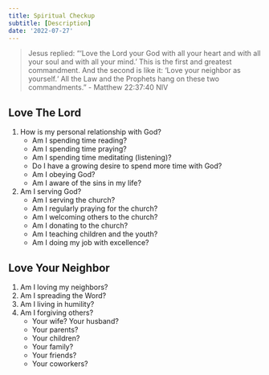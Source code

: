 ```yaml
---
title: Spiritual Checkup
subtitle: [Description]
date: '2022-07-27'
---
```


> Jesus replied: “‘Love the Lord your God with all your heart and with all your soul and with all your mind.’ This is the first and greatest commandment. And the second is like it: ‘Love your neighbor as yourself.‘ All the Law and the Prophets hang on these two commandments.” - Matthew 22:37:40 NIV

## Love The Lord

1. How is my personal relationship with God?
    - Am I spending time reading?
    - Am I spending time praying?
    - Am I spending time meditating (listening)?
    - Do I have a growing desire to spend more time with God?
    - Am I obeying God?
    - Am I aware of the sins in my life?
2. Am I serving God?
    - Am I serving the church?
    - Am I regularly praying for the church?
    - Am I welcoming others to the church?
    - Am I donating to the church?
    - Am I teaching children and the youth?
    - Am I doing my job with excellence?

## Love Your Neighbor

1. Am I loving my neighbors?
2. Am I spreading the Word?
3. Am I living in humility?
4. Am I forgiving others?
    - Your wife? Your husband?
    - Your parents?
    - Your children?
    - Your family?
    - Your friends?
    - Your coworkers?
